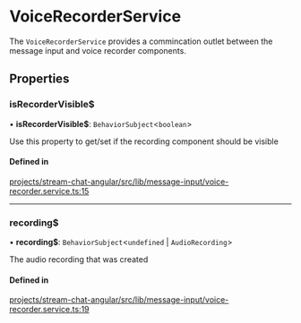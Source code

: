 # VoiceRecorderService

The `VoiceRecorderService` provides a commincation outlet between the message input and voice recorder components.

## Properties

### isRecorderVisible$

• **isRecorderVisible$**: `BehaviorSubject`<`boolean`\>

Use this property to get/set if the recording component should be visible

#### Defined in

[projects/stream-chat-angular/src/lib/message-input/voice-recorder.service.ts:15](https://github.com/GetStream/stream-chat-angular/blob/fdd1234d82727aea724275e06fab25d5188202d2/projects/stream-chat-angular/src/lib/message-input/voice-recorder.service.ts#L15)

___

### recording$

• **recording$**: `BehaviorSubject`\<`undefined` \| `AudioRecording`\>

The audio recording that was created

#### Defined in

[projects/stream-chat-angular/src/lib/message-input/voice-recorder.service.ts:19](https://github.com/GetStream/stream-chat-angular/blob/fdd1234d82727aea724275e06fab25d5188202d2/projects/stream-chat-angular/src/lib/message-input/voice-recorder.service.ts#L19)
